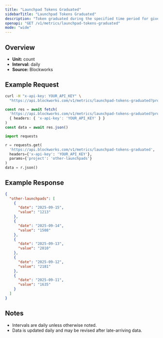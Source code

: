 ```yaml
---
title: "Launchpad Tokens Graduated"
sidebarTitle: "Launchpad Tokens Graduated"
description: "Token graduated during the specified time period for given launchpad."
openapi: "GET /v1/metrics/launchpad-tokens-graduated"
mode: "wide"
---
```


## Overview

- **Unit:** count
- **Interval:** daily
- **Source:** Blockworks

## Example Request

<CodeGroup>

```bash cURL
curl -H "x-api-key: YOUR_API_KEY" \
  "https://api.blockworks.com/v1/metrics/launchpad-tokens-graduated?project=other-launchpads"
```

```typescript TypeScript
const res = await fetch(
  'https://api.blockworks.com/v1/metrics/launchpad-tokens-graduated?project=other-launchpads',
  { headers: { 'x-api-key': 'YOUR_API_KEY' } }
)
const data = await res.json()
```

```python Python
import requests

r = requests.get(
  'https://api.blockworks.com/v1/metrics/launchpad-tokens-graduated',
  headers={'x-api-key': 'YOUR_API_KEY'},
  params={'project': 'other-launchpads'}
)
data = r.json()
```

</CodeGroup>

## Example Response

```json
{
  "other-launchpads": [
    {
      "date": "2025-09-15",
      "value": "1213"
    },
    {
      "date": "2025-09-14",
      "value": "1508"
    },
    {
      "date": "2025-09-13",
      "value": "2010"
    },
    {
      "date": "2025-09-12",
      "value": "2181"
    },
    {
      "date": "2025-09-11",
      "value": "1635"
    }
  ]
}
```

## Notes
- Intervals are daily unless otherwise noted.
- Data is updated daily and may be revised after late-arriving data.
